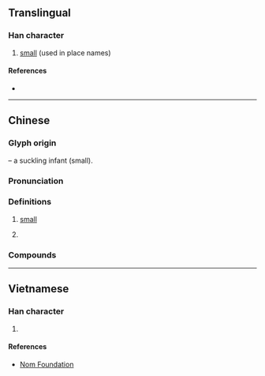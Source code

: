 {{character info/new}}
==Translingual==

===Han character===
{{Han char|rn=42|rad=小|as=02|sn=5|four=17902|canj=NSF|ids=⿱乃小}}

# [[small]] (used in place names)

====References====
* {{Han ref|kx=0297.011|hdz=10562.040|uh=5C15|ud=23573|bh=C9D4|bd=51668}}

----

==Chinese==
{{zh-forms}}

===Glyph origin===
{{Han compound|奶|t1=mother|小|t2=small|abb1=y|ls=ic}} – a suckling infant (small).

===Pronunciation===
{{zh-pron
|m=gǎ
|c=gaa1
|cat=a
}}

===Definitions===
{{zh-hanzi}}

# {{lb|zh|dialectal}} [[small]]
# {{lb|zh|dialectal}} {{n-g|Prefix used in front of family name or nickname to indicate informality or affection (for young people), similar to {{zh-l|小}}.}}

===Compounds===
{{zh-der|吐爾尕特|斯尕|曼尕賴|尕斯浩特|尕海|尕羊|汗德尕特|喀拉尕什|克孜爾尕哈石窟|牙什尕|木尕拉|尕巴|依連哈比爾尕山}}

----

==Vietnamese==

===Han character===
{{vi-readings|rs=小02|hanviet=ca}}

# {{defn|lang=vi|sort=小02}}

====References====
* [http://nomfoundation.org/common/nom_details.php?codepoint=5c15 Nom Foundation]